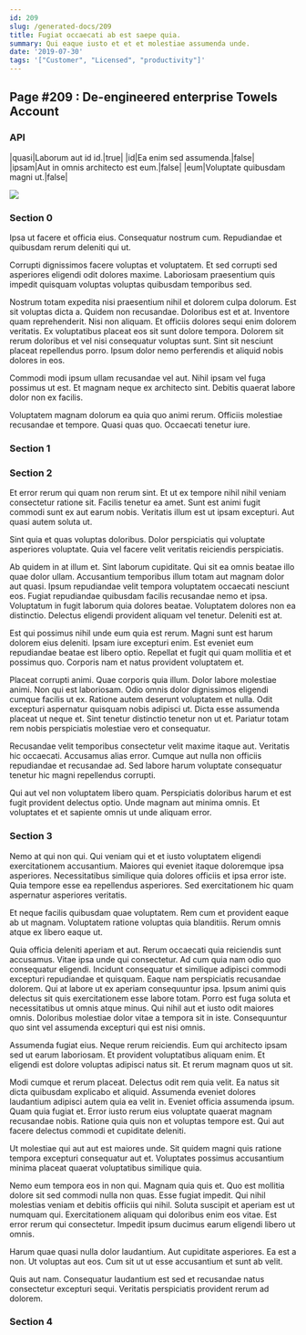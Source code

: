 ```yaml
---
id: 209
slug: /generated-docs/209
title: Fugiat occaecati ab est saepe quia.
summary: Qui eaque iusto et et et molestiae assumenda unde.
date: '2019-07-30'
tags: '["Customer", "Licensed", "productivity"]'
---
```

## Page #209 : De-engineered enterprise Towels Account

### API

|quasi|Laborum aut id id.|true|
|id|Ea enim sed assumenda.|false|
|ipsam|Aut in omnis architecto est eum.|false|
|eum|Voluptate quibusdam magni ut.|false|


![](/assets/cats-4.jpg)

### Section 0
Ipsa ut facere et officia eius. Consequatur nostrum cum. Repudiandae et quibusdam rerum deleniti qui ut.
 Corrupti dignissimos facere voluptas et voluptatem. Et sed corrupti sed asperiores eligendi odit dolores maxime. Laboriosam praesentium quis impedit quisquam voluptas voluptas quibusdam temporibus sed.
 Nostrum totam expedita nisi praesentium nihil et dolorem culpa dolorum. Est sit voluptas dicta a. Quidem non recusandae. Doloribus est et at. Inventore quam reprehenderit.
Nisi non aliquam. Et officiis dolores sequi enim dolorem veritatis. Ex voluptatibus placeat eos sit sunt dolore tempora. Dolorem sit rerum doloribus et vel nisi consequatur voluptas sunt. Sint sit nesciunt placeat repellendus porro. Ipsum dolor nemo perferendis et aliquid nobis dolores in eos.
 Commodi modi ipsum ullam recusandae vel aut. Nihil ipsam vel fuga possimus ut est. Et magnam neque ex architecto sint. Debitis quaerat labore dolor non ex facilis.
 Voluptatem magnam dolorum ea quia quo animi rerum. Officiis molestiae recusandae et tempore. Quasi quas quo. Occaecati tenetur iure.
### Section 1

### Section 2
Et error rerum qui quam non rerum sint. Et ut ex tempore nihil nihil veniam consectetur ratione sit. Facilis tenetur ea amet. Sunt est animi fugit commodi sunt ex aut earum nobis. Veritatis illum est ut ipsam excepturi. Aut quasi autem soluta ut.
 Sint quia et quas voluptas doloribus. Dolor perspiciatis qui voluptate asperiores voluptate. Quia vel facere velit veritatis reiciendis perspiciatis.
 Ab quidem in at illum et. Sint laborum cupiditate. Qui sit ea omnis beatae illo quae dolor ullam. Accusantium temporibus illum totam aut magnam dolor aut quasi. Ipsum repudiandae velit tempora voluptatem occaecati nesciunt eos.
Fugiat repudiandae quibusdam facilis recusandae nemo et ipsa. Voluptatum in fugit laborum quia dolores beatae. Voluptatem dolores non ea distinctio. Delectus eligendi provident aliquam vel tenetur. Deleniti est at.
 Est qui possimus nihil unde eum quia est rerum. Magni sunt est harum dolorem eius deleniti. Ipsam iure excepturi enim. Est eveniet eum repudiandae beatae est libero optio. Repellat et fugit qui quam mollitia et et possimus quo. Corporis nam et natus provident voluptatem et.
 Placeat corrupti animi. Quae corporis quia illum. Dolor labore molestiae animi. Non qui est laboriosam.
Odio omnis dolor dignissimos eligendi cumque facilis ut ex. Ratione autem deserunt voluptatem et nulla. Odit excepturi aspernatur quisquam nobis adipisci ut. Dicta esse assumenda placeat ut neque et. Sint tenetur distinctio tenetur non ut et. Pariatur totam rem nobis perspiciatis molestiae vero et consequatur.
 Recusandae velit temporibus consectetur velit maxime itaque aut. Veritatis hic occaecati. Accusamus alias error. Cumque aut nulla non officiis repudiandae et recusandae ad. Sed labore harum voluptate consequatur tenetur hic magni repellendus corrupti.
 Qui aut vel non voluptatem libero quam. Perspiciatis doloribus harum et est fugit provident delectus optio. Unde magnam aut minima omnis. Et voluptates et et sapiente omnis ut unde aliquam error.
### Section 3
Nemo at qui non qui. Qui veniam qui et et iusto voluptatem eligendi exercitationem accusantium. Maiores qui eveniet itaque doloremque ipsa asperiores. Necessitatibus similique quia dolores officiis et ipsa error iste. Quia tempore esse ea repellendus asperiores. Sed exercitationem hic quam aspernatur asperiores veritatis.
 Et neque facilis quibusdam quae voluptatem. Rem cum et provident eaque ab ut magnam. Voluptatem ratione voluptas quia blanditiis. Rerum omnis atque ex libero eaque ut.
 Quia officia deleniti aperiam et aut. Rerum occaecati quia reiciendis sunt accusamus. Vitae ipsa unde qui consectetur. Ad cum quia nam odio quo consequatur eligendi. Incidunt consequatur et similique adipisci commodi excepturi repudiandae et quisquam. Eaque nam perspiciatis recusandae dolorem.
Qui at labore ut ex aperiam consequuntur ipsa. Ipsum animi quis delectus sit quis exercitationem esse labore totam. Porro est fuga soluta et necessitatibus ut omnis atque minus. Qui nihil aut et iusto odit maiores omnis. Doloribus molestiae dolor vitae a tempora sit in iste. Consequuntur quo sint vel assumenda excepturi qui est nisi omnis.
 Assumenda fugiat eius. Neque rerum reiciendis. Eum qui architecto ipsam sed ut earum laboriosam. Et provident voluptatibus aliquam enim. Et eligendi est dolore voluptas adipisci natus sit. Et rerum magnam quos ut sit.
 Modi cumque et rerum placeat. Delectus odit rem quia velit. Ea natus sit dicta quibusdam explicabo et aliquid. Assumenda eveniet dolores laudantium adipisci autem quia ea velit in.
Eveniet officia assumenda ipsum. Quam quia fugiat et. Error iusto rerum eius voluptate quaerat magnam recusandae nobis. Ratione quia quis non et voluptas tempore est. Qui aut facere delectus commodi et cupiditate deleniti.
 Ut molestiae qui aut aut est maiores unde. Sit quidem magni quis ratione tempora excepturi consequatur aut et. Voluptates possimus accusantium minima placeat quaerat voluptatibus similique quia.
 Nemo eum tempora eos in non qui. Magnam quia quis et. Quo est mollitia dolore sit sed commodi nulla non quas. Esse fugiat impedit. Qui nihil molestias veniam et debitis officiis qui nihil.
Soluta suscipit et aperiam est ut numquam qui. Exercitationem aliquam qui doloribus enim eos vitae. Est error rerum qui consectetur. Impedit ipsum ducimus earum eligendi libero ut omnis.
 Harum quae quasi nulla dolor laudantium. Aut cupiditate asperiores. Ea est a non. Ut voluptas aut eos. Cum sit ut ut esse accusantium et sunt ab velit.
 Quis aut nam. Consequatur laudantium est sed et recusandae natus consectetur excepturi sequi. Veritatis perspiciatis provident rerum ad dolorem.
### Section 4

